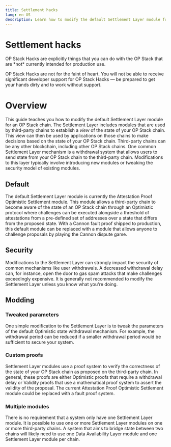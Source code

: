 ```yaml
---
title: Settlement hacks
lang: en-US
description: Learn how to modify the default Settlement Layer module for an OP Stack chain.
---
```



# Settlement hacks

<Callout type="warning">
  OP Stack Hacks are explicitly things that you can do with the OP Stack that are *not* currently intended for production use.

  OP Stack Hacks are not for the faint of heart. You will not be able to receive significant developer support for OP Stack Hacks — be prepared to get your hands dirty and to work without support.
</Callout>

# Overview

This guide teaches you how to modify the default Settlement Layer module for an OP Stack chain. The Settlement Layer includes modules that are used by third-party chains to establish a *view* of the state of your OP Stack chain. This view can then be used by applications on those chains to make decisions based on the state of your OP Stack chain. Third-party chains can be any other blockchain, including other OP Stack chains. One common Settlement Layer mechanism is a withdrawal system that allows users to send state from your OP Stack chain to the third-party chain. Modifications to this layer typically involve introducing new modules or tweaking the security model of existing modules.

## Default

The default Settlement Layer module is currently the Attestation Proof Optimistic Settlement module. This module allows a third-party chain to become aware of the state of an OP Stack chain through an Optimistic protocol where challenges can be executed alongside a threshold of attestations from a pre-defined set of addresses over a state that differs from the proposed state. With a Cannon fault proof shipped to production, this default module can be replaced with a module that allows anyone to challenge proposals by playing the Cannon dispute game.

## Security

Modifications to the Settlement Layer can strongly impact the security of common mechanisms like user withdrawals. A decreased withdrawal delay can, for instance, open the door to gas spam attacks that make challenges exceedingly expensive. It is generally not recommended to modify the Settlement Layer unless you know what you're doing.

## Modding

### Tweaked parameters

One simple modification to the Settlement Layer is to tweak the parameters of the default Optimistic state withdrawal mechanism. For example, the withdrawal period can be reduced if a smaller withdrawal period would be sufficient to secure your system.

### Custom proofs

Settlement Layer modules use a proof system to verify the correctness of the state of your OP Stack chain as proposed on the third-party chain. In general, these proofs are either Optimistic proofs that require a withdrawal delay or Validity proofs that use a mathematical proof system to assert the validity of the proposal. The current Attestation Proof Optimistic Settlement module could be replaced with a fault proof system.

### Multiple modules

There is no requirement that a system only have one Settlement Layer module. It is possible to use one or more Settlement Layer modules on one or more third-party chains. A system that aims to bridge state between two chains will likely need to use one Data Availability Layer module and one Settlement Layer module per chain.
